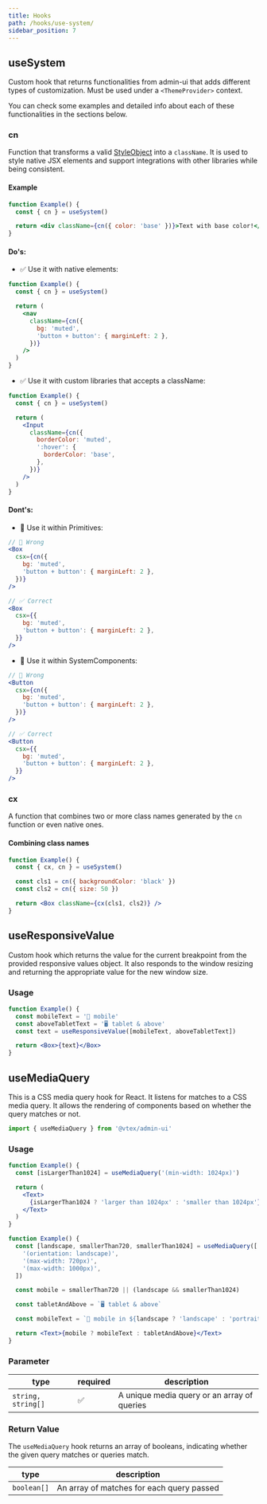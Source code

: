 ```yaml
---
title: Hooks
path: /hooks/use-system/
sidebar_position: 7
---
```


## useSystem

Custom hook that returns functionalities from admin-ui that adds different types of customization. Must be used under a `<ThemeProvider>` context.

You can check some examples and detailed info about each of these functionalities in the sections below.

### cn

Function that transforms a valid [StyleObject](/guidelines/styling) into a `className`. It is used to style native JSX elements and support integrations with other libraries while being consistent.

#### Example

```jsx live
function Example() {
  const { cn } = useSystem()

  return <div className={cn({ color: 'base' })}>Text with base color!</div>
}
```

#### Do's:

- ✅ Use it with native elements:

```jsx isStatic
function Example() {
  const { cn } = useSystem()

  return (
    <nav
      className={cn({
        bg: 'muted',
        'button + button': { marginLeft: 2 },
      })}
    />
  )
}
```

- ✅ Use it with custom libraries that accepts a className:

```jsx isStatic
function Example() {
  const { cn } = useSystem()

  return (
    <Input
      className={cn({
        borderColor: 'muted',
        ':hover': {
          borderColor: 'base',
        },
      })}
    />
  )
}
```

#### Dont's:

- 🚫 Use it within Primitives:

```jsx isStatic
// 🚫 Wrong
<Box
  csx={cn({
    bg: 'muted',
    'button + button': { marginLeft: 2 },
  })}
/>

// ✅ Correct
<Box
  csx={{
    bg: 'muted',
    'button + button': { marginLeft: 2 },
  }}
/>
```

- 🚫 Use it within SystemComponents:

```jsx isStatic
// 🚫 Wrong
<Button
  csx={cn({
    bg: 'muted',
    'button + button': { marginLeft: 2 },
  })}
/>

// ✅ Correct
<Button
  csx={{
    bg: 'muted',
    'button + button': { marginLeft: 2 },
  }}
/>
```

### cx

A function that combines two or more class names generated by the `cn` function or even native ones.

#### Combining class names

```jsx live
function Example() {
  const { cx, cn } = useSystem()

  const cls1 = cn({ backgroundColor: 'black' })
  const cls2 = cn({ size: 50 })

  return <Box className={cx(cls1, cls2)} />
}
```

## useResponsiveValue

Custom hook which returns the value for the current breakpoint from the provided responsive values object. It also responds to the window resizing and returning the appropriate value for the new window size.

### Usage

```jsx live
function Example() {
  const mobileText = '📱 mobile'
  const aboveTabletText = '🖥 tablet & above'
  const text = useResponsiveValue([mobileText, aboveTabletText])

  return <Box>{text}</Box>
}
```

## useMediaQuery

This is a CSS media query hook for React. It listens for matches to a CSS media query. It allows the rendering of components based on whether the query matches or not.

```jsx isStatic
import { useMediaQuery } from '@vtex/admin-ui'
```

### Usage

```jsx live
function Example() {
  const [isLargerThan1024] = useMediaQuery('(min-width: 1024px)')

  return (
    <Text>
      {isLargerThan1024 ? 'larger than 1024px' : 'smaller than 1024px'}
    </Text>
  )
}
```

```jsx live
function Example() {
  const [landscape, smallerThan720, smallerThan1024] = useMediaQuery([
    '(orientation: landscape)',
    '(max-width: 720px)',
    '(max-width: 1000px)',
  ])

  const mobile = smallerThan720 || (landscape && smallerThan1024)

  const tabletAndAbove = `🖥 tablet & above`

  const mobileText = `📱 mobile in ${landscape ? 'landscape' : 'portrait'}`

  return <Text>{mobile ? mobileText : tabletAndAbove}</Text>
}
```

### Parameter

| type               | required | description                                 |
| ------------------ | -------- | ------------------------------------------- |
| `string, string[]` | ✅       | A unique media query or an array of queries |

### Return Value

The `useMediaQuery` hook returns an array of booleans, indicating whether the given query matches or queries match.

| type        | description                               |
| ----------- | ----------------------------------------- |
| `boolean[]` | An array of matches for each query passed |

